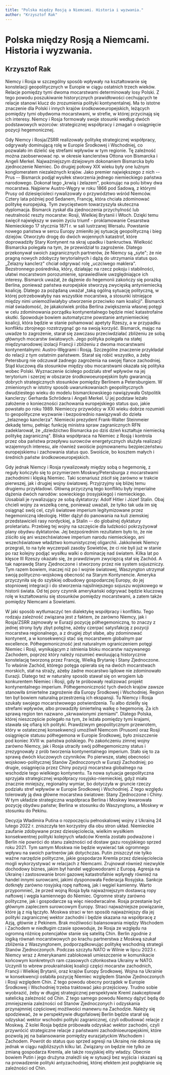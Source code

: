 ```yaml
---
title: "Polska między Rosją a Niemcami. Historia i wyzwania."
author: "Krzysztof Rak"
---
```

# Polska między Rosją a Niemcami. Historia i wyzwania.

## Krzysztof Rak

Niemcy i Rosja w szczególny sposób wpływały na kształtowanie się konstelacji geopolitycznych w Europie w ciągu ostatnich trzech wieków. Relacje pomiędzy tymi dwoma mocarstwami determinowały losy Polski. Z tego powodu poszukiwanie historycznych prawidłowości cechujących te relacje stanowi klucz do zrozumienia polityki kontynentalnej. Ma to istotne znaczenie dla Polski i innych krajów środkowoeuropejskich, leżących pomiędzy tymi obydwoma mocarstwami, w strefie, w której przycinają się ich interesy. Niemcy i Rosja formowały swoje stosunki według dwóch podstawowych wzorców: strategicznej współpracy i zmagań o osiągnięcie pozycji hegemonicznej.

Gdy Niemcy i Rosja/ZSRR realizowały politykę strategicznej współpracy, odgrywały dominującą rolę w Europie Środkowej i Wschodniej, co pozwalało im dzielić się strefami wpływów w tym regionie. Tę zależność można zaobserwować np. w okresie kanclerstwa Ottona von Bismarcka i Angeli Merkel. Najważniejszym dziejowym dokonaniem Bismarcka było zjednoczenie Niemiec. Do drugiej połowy XIX wieku były one luźnym konglomeratem niezależnych krajów. Jako premier największego z nich -- Prus -- Bismarck podjął wysiłek stworzenia jednego niemieckiego państwa narodowego. Dokonał tego „krwią i żelazem", pokonując na polu bitwy dwa mocarstwa. Najpierw Austro-Węgry w roku 1866 pod Sadową, z którymi Prusy od dziesięcioleci rywalizowały o przywództwo wśród Niemców. Cztery lata później pod Sedanem, Francję, która chciała zdominować politykę europejską. Tym zwycięstwom towarzyszyła skuteczna dyplomacja. Bismarck zyskał dla zjednoczenia przychylność lub neutralność reszty mocarstw: Rosji, Wielkiej Brytanii i Włoch. Dzięki temu święcił największy w swoim życiu triumf - proklamowanie Cesarstwa Niemieckiego 17 stycznia 1871 r. w sali lustrzanej Wersalu. Powstanie nowego państwa w sercu Europy zmieniło jej sytuację geopolityczną i bieg dziejów. Otworzyło drogę do dwóch wojennych katastrof, które doprowadziły Stary Kontynent na skraj upadku i bankructwa. Wielkość Bismarcka polegała na tym, że przewidział to zagrożenie. Dlatego przekonywał swoich zagranicznych partnerów, że Niemcy są „syte"; że nie pragną nowych zdobyczy terytorialnych i dążą do utrzymania status quo. „Żelazny kanclerz" chciał odgrywać rolę „uczciwego maklera". Bezstronnego pośrednika, który, działając na rzecz pokoju i stabilności, ułatwi mocarstwom porozumienie, sprawiedliwie uwzględniające ich interesy. Bismarck uważał, że dążenie do hegemonii zakończy się porażką Berlina, ponieważ państwa europejskie stworzyą zwycięską antyniemiecką koalicję. Dlatego za pożądaną uważał „taką ogólną sytuację polityczną, w której potrzebowałyby nas wszystkie mocarstwa, a stosunki istniejące między nimi uniemożliwiałyby utworzenie przeciwko nam koalicji". Bismarck miał świadomość, że jakakolwiek próba Berlina zwiększenia własnej potęgi w celu zdominowania porządku kontynentalnego będzie mieć katastrofalne skutki. Spowoduje bowiem automatyczne powstanie antyniemieckiej koalicji, która będzie w stanie pohamować apetyty Rzeszy, a w przypadku konfliktu zbrojnego rozstrzygnąć go na swoją korzyść. Bismarck, mając na uwadze to zagrożenie, starał się zawczasu przeciwdziałać zbliżeniu ze sobą głównych mocarstw światowych. Jego polityka polegała na stałej międzynarodowej izolacji Francji i zbliżeniu z dwoma mocarstwami kontynentalnymi: Austro-Węgrami i Rosją. Szczególne znaczenie przykładał do relacji z tym ostatnim państwem. Starał się robić wszystko, a żeby Petersburg nie odczuwał żadnego zagrożenia na swojej flance zachodniej. Stąd kluczową dla stosunków między obu mocarstwami okazała się polityka wobec Polski. Wyznaczenie ścisłego podziału stref wpływów na jej terytorium i szerzej w obszarze środkowoeuropejskim było gwarancją dobrych strategicznych stosunków pomiędzy Berlinem a Petersburgiem. W zmienionych w istotny sposób uwarunkowaniach geopolitycznych dwudziestego wieku do modelu bismarckowskiego nawiązywała Ostpolitik kanclerzy: Gerharda Schrödera i Angeli Merkel. U jej podstaw leżało założenie o konieczności zachowania europejskiego status quo, jakie powstało po roku 1989. Niemieccy przywódcy w XXI wieku dobrze rozumieli to geopolityczne wyzwanie i bezpośrednio nawiązywali do dzieła „żelaznego kanclerza". Niemiecki prezydent Frank-Walter Steinmeier dekadę temu, pełniąc funkcję ministra spraw zagranicznych RFN zadeklarował, że „dziedzictwo Bismarcka po dziś dzień kształtuje niemiecką politykę zagraniczną". Bliska współpraca na Niemiec z Rosją i kontrola przez oba państwa przepływu surowców energetycznych służyła realizacji wzajemnych interesu, ale również swoiście pojmowanemu bezpieczeństwu europejskiemu i zachowania status quo. Swoiście, bo kosztem małych i średnich państw środkowoeuropejskich.

Gdy jednak Niemcy i Rosja rywalizowały między sobą o hegemonię, z reguły kończyło się to przymierzem Moskwy/Petersburga z mocarstwami zachodnimi i klęską Niemiec. Taki scenariusz ziścił się zarówno w trakcie pierwszej, jak i drugiej wojny światowej. Przyjrzyjmy się bliżej temu drugiemu przykładowi. Główną przyczyną tego konfliktu były imperialne dążenia dwóch narodów: sowieckiego (rosyjskiego) i niemieckiego. Uosabiali je rywalizujący ze sobą dyktatorzy: Adolf Hitler i Józef Stalin. Obaj chcieli wojny za wszelką cenę, ponieważ uważali, że tylko tak uda im się osiągnąć swój cel, czyli światowe imperium legitymizowane przez hegemoniczną ideologię. Hitler dążył do panowania na kuli ziemskiej przedstawicieli rasy nordyckiej, a Stalin -- do globalnej dyktatury proletariatu. Przebieg tej wojny na szczęście dla ludzkości pokrzyżyował plany obydwu dyktatorów. Jej bezpośrednim rezultatem było to, że nie ziściło się ani wszechświatowe imperium narodu niemieckiego, ani wszechświatowe władztwo komunistycznej oligarchii. Jakkolwiek Niemcy przegrali, to na tyle wyczerpali zasoby Sowietów, że ci nie byli już w stanie po raz kolejny podjąć wysiłku walki o dominację nad światem. Kilka lat po klęsce III Rzeszy okazało się, że prawdziwym zwycięzcą stał się Zachód. A tak naprawdę Stany Zjednoczone i stworzony przez nie system sojuszniczy. Tym razem bowiem, inaczej niż po I wojnie światowej, Waszyngton utrzymał swoją polityczno-wojskową obecność na Starym Kontynencie. Ameryka przyczyniła się do szybkiej odbudowy gospodarczej Europy, do jej stopniowej integracji i do stworzenia najsilniejszego sojuszu wojskowego w historii świata. Od tej pory czynnik amerykański odgrywać będzie kluczową rolę w kształtowaniu się stosunków pomiędzy mocarstwami, a zatem także pomiędzy Niemcami a Sowietami.

W jaki sposób wytłumaczyć ten dialektykę współpracy i konfliktu. Tego rodzaju zależność związana jest z faktem, że zarówno Niemcy, jak i Rosja/ZSRR zajmowały w Eurazji pozycję półhegemoniczną, to znaczy z jednej strony były zbyt potężne, ażeby czerpać satysfakcję z pozycji mocarstwa regionalnego, a z drugiej zbyt słabe, aby zdominować kontynent, a w konsekwencji stać się mocarstwem globalnym par excellence. Półhegemoniczność jest naturalnym ograniczeniem potęgi Niemiec i Rosji, wynikającym z istnienia bloku mocarstw nazywanego Zachodem, poprzez który należy rozumieć ewoluującą historycznie konstelację tworzoną przez Francję, Wielką Brytanię i Stany Zjednoczone. To właśnie Zachód, którego potęga opierała się na dwóch mocarstwach morskich, stał na straży, ażeby żadne mocarstwo lądowe nie zdominowało Eurazji. Dlatego też w naturalny sposób stawał się on wrogiem lub konkurentem Niemiec i Rosji, gdy te próbowały realizować projekt kontynentalnego imperium. Półhegemoniczność tych dwóch krajów zawsze stanowiła śmiertelne zagrożenie dla Europy Środkowej i Wschodniej. Region ten był bowiem naturalną przestrzenią ich ekspansji. Tu Niemcy i Rosja szukały swojego mocarstwowego potwierdzenia. Tu albo dzieliły się strefami wpływów, albo prowadziły śmiertelną walkę o hegemonię. Za ich sprawą region ten nazwano „skrwawionymi ziemiami". Dlatego Polska, której nieszczęście polegało na tym, że leżała pomiędzy tymi krajami, stawała się ofiarą ich polityki. Prawdziwym geopolitycznym przewrotem, który w ostatecznej konsekwencji umożliwił Niemcom (Prusom) oraz Rosji osiągnięcie statusu półhegemona w Europie Środkowej, było zniszczenie pod koniec XVIII w. państwa polskiego. Po zakończeniu zimnej wojny zarówno Niemcy, jak i Rosja utraciły swój półhegemoniczny status i zrezygnowały z prób tworzenia kontynentalnego imperium. Stało się to za sprawą dwóch kluczowych czynników. Po pierwsze, stałej obecności wojskowo-politycznej Stanów Zjednoczonych w Eurazji Zachodniej; po drugie, osiągnięcia przez Chiny pozycji mocarstwa globalnego na wschodzie tego wielkiego kontynentu. Ta nowa sytuacja geopolityczna sprzyjała strategicznej współpracy rosyjsko-niemieckiej, gdyż miała znacznie mniejszy, regionalny wymiar, bo dotyczyła w gruncie rzeczy podziału stref wpływów w Europie Środkowej i Wschodniej. Z tego względu tolerowały ją dwa główne mocarstwa światowe: Stany Zjednoczone i Chiny. W tym układzie strategiczna współpraca Berlina i Moskwy lewarowała pozycję obydwu państw; Berlina w stosunku do Waszyngtonu, a Moskwy w stosunku do Pekinu.

Decyzja Władimira Putina o rozpoczęciu pełnoskalowej wojny z Ukrainą 24 lutego 2022 r. zniszczyła ten korzystny dla obu stron układ. Niemieckie zaufanie zdobywane przez dziesięciolecia, wielkim wysiłkiem konsekwentnej polityki kolejnych władców Kremla zostało podważone i Berlin nie powróci do stanu zależności od dostaw gazu rosyjskiego sprzed roku 2021. Tym samym Moskwa nie będzie wywierać tak ogromnego wpływu na swoich partnerów jak dotychczas. Putin zniszczył nie tylko ważne narzędzie polityczne, jakie gospodarze Kremla przez dziesięciolecia mogli wykorzystywać w relacjach z Niemcami. Zrujnował również niezwykle dochodowy biznes, jakim był handel węglowodorami z Europą. Agresja na Ukrainę i zastosowanie broni gazowej katastrofalnie wpłynęły również na handel innymi surowcami, jakimi dysponowała Federacja Rosyjska. Sankcje dotknęły zarówno rosyjską ropę naftową, jak i węgiel kamienny. Warto przypomnieć, że przed wojną Rosja była najważniejszym dostawcą ropy naftowej i węgla kamiennego do Niemiec. Ogromne straty zarówno polityczne, jak i gospodarcze są więc nieodwracalne. Rosja przestanie być głównym zapleczem surowcowym Europy. Straci najważniejsze powiązanie, które ją z nią łączyło. Moskwa straci w ten sposób najważniejszy dla jej polityki zagranicznej wektor zachodni i będzie skazana na współpracę z Azją, głównie z Pekinem. Brak możliwości balansowania między Wschodem i Zachodem w niedługim czasie spowoduje, że Rosja ze względu na ogromną różnicę potencjałów stanie się satelitą Chin. Berlin zgodnie z logiką równań mocarstwowych po krachu partnerstwa z Moskwą szukał zbliżenia z Waszyngtonem, podporządkowując politykę wschodnią strategii Stanów Zjednoczonych. Podczas szczytu NATO w Wilnie w lipcu 2023 r. Niemcy wraz z Amerykanami zablokowali umieszczenie w komunikacie końcowym konkretnych ram czasowych członkostwa Ukrainy w NATO. Uczynili to wbrew proukraińskiej koalicji części mocarstw zachodnich, Francji i Wielkiej Brytanii, oraz krajów Europy Środkowej. Wojna na Ukrainie w konsekwencji osłabiła pozycję Niemiec względem Stanów Zjednoczonych i Rosji względem Chin. Z tego powodu obecny porządek w Europie Środkowej i Wschodniej trzeba traktować jako przejściowy. Trudno sobie wyobrazić, żeby w długiej strategicznej perspektywie Kreml zaakceptował satelicką zależność od Chin. Z tego samego powodu Niemcy dążyć będą do zmniejszenia zależności od Stanów Zjednoczonych i odzyskania przynajmniej częściowej możliwości manewru na Zachodzie. Należy się spodziewać, że w perspektywie długofalowej Berlin będzie starał się odzyskać wektor wschodni polityki zagranicznej, czyli odbudować relacje z Moskwą. Z kolei Rosja będzie próbowała odzyskać wektor zachodni, czyli przywrócić strategiczne relacje z państwami zachodnioeuropejskimi, które pozwolą jej na balansowanie pomiędzy eurazjatyckim Wschodem i Zachodem. Powrót do status quo sprzed agresji na Ukrainę nie dokona się jednak w ciągu najbliższych kilku lat. Związany on będzie nie tylko ze zmianą gospodarza Kremla, ale także rosyjskiej elity władzy. Obecnie bowiem Putin i jego drużyna znaleźli się w sytuacji bez wyjścia i skazani są na prowadzenie polityki antyzachodniej, której efektem jest pogłębianie się zależności od Chin.
